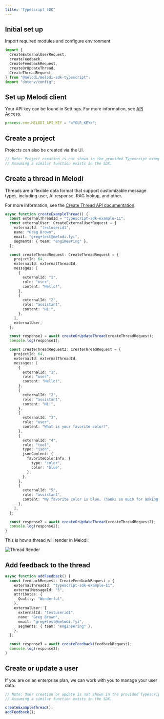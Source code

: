 ```yaml
---
title: 'Typescript SDK'
---
```


## Initial set up
Import required modules and configure environment

```typescript
import {
  CreateExternalUserRequest,
  createFeedback,
  CreateFeedbackRequest,
  createOrUpdateThread,
  CreateThreadRequest,
} from "@melodi/melodi-sdk-typescript";
import "dotenv/config";
```

## Set up Melodi client
Your API key can be found in Settings. For more information, see [API Access](/pages/api-access).

```typescript
process.env.MELODI_API_KEY = "<YOUR_KEY>";
```

## Create a project
Projects can also be created via the UI.

```typescript
// Note: Project creation is not shown in the provided Typescript example.
// Assuming a similar function exists in the SDK.
```

## Create a thread in Melodi
Threads are a flexible data format that support customizable message types, including user, AI response, RAG lookup, and other.

For more information, see the [Create Thread API documentation](/page/create-thread).

```typescript
async function createExampleThread() {
  const externalThreadId = "typescript-sdk-example-11";
  const externalUser: CreateExternalUserRequest = {
    externalId: "testuserid1",
    name: "Greg Brown",
    email: "greg+test@melodi.fyi",
    segments: { team: "engineering" },
  };

  const createThreadRequest: CreateThreadRequest = {
    projectId: 64,
    externalId: externalThreadId,
    messages: [
      {
        externalId: "1",
        role: "user",
        content: "Hello!",
      },
      {
        externalId: "2",
        role: "assistant",
        content: "Hi!",
      },
    ],
    externalUser,
  };

  const response1 = await createOrUpdateThread(createThreadRequest);
  console.log(response1);

  const createThreadRequest2: CreateThreadRequest = {
    projectId: 64,
    externalId: externalThreadId,
    messages: [
      {
        externalId: "1",
        role: "user",
        content: "Hello!",
      },
      {
        externalId: "2",
        role: "assistant",
        content: "Hi!",
      },
      {
        externalId: "3",
        role: "user",
        content: "What is your favorite color?",
      },
      {
        externalId: "4",
        role: "tool",
        type: "json",
        jsonContent: {
          favoriteColorInfo: {
            type: "color",
            color: "blue",
          },
        },
      },
      {
        externalId: "5",
        role: "assistant",
        content: "My favorite color is blue. Thanks so much for asking!!!!",
      },
    ],
  };

  const response2 = await createOrUpdateThread(createThreadRequest2);
  console.log(response2);
}
```

This is how a thread will render in Melodi.

![Thread Render](../images/render-thread.png)

## Add feedback to the thread
```typescript
async function addFeedback() {
  const feedbackRequest: CreateFeedbackRequest = {
    externalThreadId: "typescript-sdk-example-11",
    externalMessageId: "5",
    attributes: {
      Quality: "Wonderful",
    },
    externalUser: {
      externalId: "testuserid1",
      name: "Greg Brown",
      email: "greg+test@melodi.fyi",
      segments: { team: "engineering" },
    },
  };

  const response3 = await createFeedback(feedbackRequest);
  console.log(response3);
}
```

## Create or update a user
If you are on an enterprise plan, we can work with you to manage your user data.

```typescript
// Note: User creation or update is not shown in the provided Typescript example.
// Assuming a similar function exists in the SDK.
```

```typescript
createExampleThread();
addFeedback();
```
